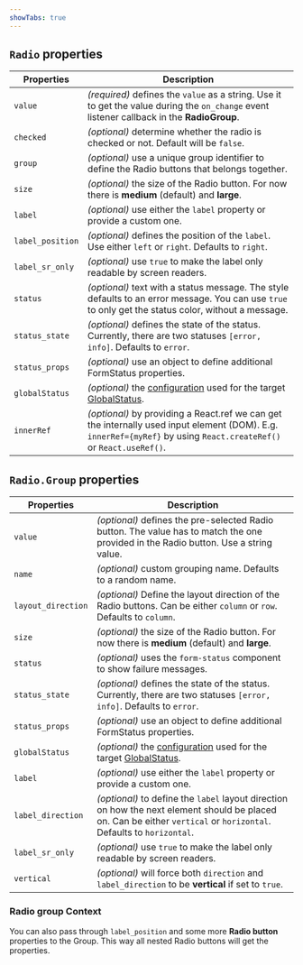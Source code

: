 ```yaml
---
showTabs: true
---
```


## `Radio` properties

| Properties       | Description                                                                                                                                                             |
| ---------------- | ----------------------------------------------------------------------------------------------------------------------------------------------------------------------- |
| `value`          | _(required)_ defines the `value` as a string. Use it to get the value during the `on_change` event listener callback in the **RadioGroup**.                             |
| `checked`        | _(optional)_ determine whether the radio is checked or not. Default will be `false`.                                                                                    |
| `group`          | _(optional)_ use a unique group identifier to define the Radio buttons that belongs together.                                                                           |
| `size`           | _(optional)_ the size of the Radio button. For now there is **medium** (default) and **large**.                                                                         |
| `label`          | _(optional)_ use either the `label` property or provide a custom one.                                                                                                   |
| `label_position` | _(optional)_ defines the position of the `label`. Use either `left` or `right`. Defaults to `right`.                                                                    |
| `label_sr_only`  | _(optional)_ use `true` to make the label only readable by screen readers.                                                                                              |
| `status`         | _(optional)_ text with a status message. The style defaults to an error message. You can use `true` to only get the status color, without a message.                    |
| `status_state`   | _(optional)_ defines the state of the status. Currently, there are two statuses `[error, info]`. Defaults to `error`.                                                   |
| `status_props`   | _(optional)_ use an object to define additional FormStatus properties.                                                                                                  |
| `globalStatus`   | _(optional)_ the [configuration](/uilib/components/global-status/properties/#configuration-object) used for the target [GlobalStatus](/uilib/components/global-status). |
| `innerRef`       | _(optional)_ by providing a React.ref we can get the internally used input element (DOM). E.g. `innerRef={myRef}` by using `React.createRef()` or `React.useRef()`.     |

## `Radio.Group` properties

| Properties         | Description                                                                                                                                                             |
| ------------------ | ----------------------------------------------------------------------------------------------------------------------------------------------------------------------- |
| `value`            | _(optional)_ defines the pre-selected Radio button. The value has to match the one provided in the Radio button. Use a string value.                                    |
| `name`             | _(optional)_ custom grouping name. Defaults to a random name.                                                                                                           |
| `layout_direction` | _(optional)_ Define the layout direction of the Radio buttons. Can be either `column` or `row`. Defaults to `column`.                                                   |
| `size`             | _(optional)_ the size of the Radio button. For now there is **medium** (default) and **large**.                                                                         |
| `status`           | _(optional)_ uses the `form-status` component to show failure messages.                                                                                                 |
| `status_state`     | _(optional)_ defines the state of the status. Currently, there are two statuses `[error, info]`. Defaults to `error`.                                                   |
| `status_props`     | _(optional)_ use an object to define additional FormStatus properties.                                                                                                  |
| `globalStatus`     | _(optional)_ the [configuration](/uilib/components/global-status/properties/#configuration-object) used for the target [GlobalStatus](/uilib/components/global-status). |
| `label`            | _(optional)_ use either the `label` property or provide a custom one.                                                                                                   |
| `label_direction`  | _(optional)_ to define the `label` layout direction on how the next element should be placed on. Can be either `vertical` or `horizontal`. Defaults to `horizontal`.    |
| `label_sr_only`    | _(optional)_ use `true` to make the label only readable by screen readers.                                                                                              |
| `vertical`         | _(optional)_ will force both `direction` and `label_direction` to be **vertical** if set to `true`.                                                                     |

### Radio group Context

You can also pass through `label_position` and some more **Radio button** properties to the Group. This way all nested Radio buttons will get the properties.
